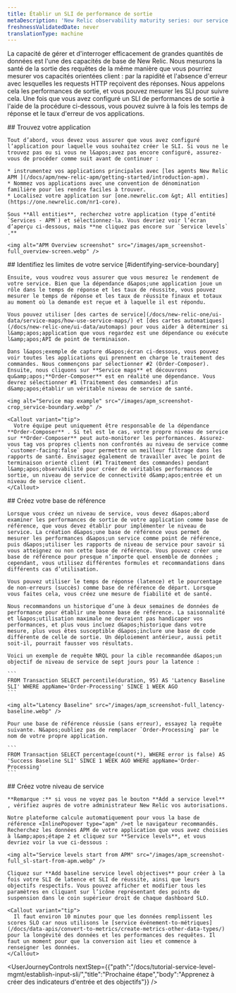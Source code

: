 ```yaml
---
title: Établir un SLI de performance de sortie
metaDescription: 'New Relic observability maturity series: our service level management guide shows you how to easily measure and communicate the overall health, performance, and quality of your digital products and services to all stakeholders.'
freshnessValidatedDate: never
translationType: machine
---
```


La capacité de gérer et d&apos;interroger efficacement de grandes quantités de données est l&apos;une des capacités de base de New Relic. Nous mesurons la santé de la sortie des requêtes de la même manière que vous pourriez mesurer vos capacités orientées client : par la rapidité et l&apos;absence d&apos;erreur avec lesquelles les requests HTTP reçoivent des réponses. Nous appelons cela les performances de sortie, et vous pouvez mesurer les SLI pour suivre cela. Une fois que vous avez configuré un SLI de performances de sortie à l&apos;aide de la procédure ci-dessous, vous pouvez suivre à la fois les temps de réponse et le taux d&apos;erreur de vos applications.

<Steps>
  <Step>
    ## Trouvez votre application

    Tout d’abord, vous devez vous assurer que vous avez configuré l’application pour laquelle vous souhaitez créer le SLI. Si vous ne le trouvez pas ou si vous ne l&apos;avez pas encore configuré, assurez-vous de procéder comme suit avant de continuer :

    * instrumentez vos applications principales avec [les agents New Relic APM ](/docs/apm/new-relic-apm/getting-started/introduction-apm).
    * Nommez vos applications avec une convention de dénomination familière pour les rendre faciles à trouver.
    * Localisez votre application sur [one.newrelic.com &gt; All entities](https://one.newrelic.com/nr1-core).

    Sous **All entities**, recherchez votre application (type d’entité `Services - APM`) et sélectionnez-la. Vous devriez voir l’écran d’aperçu ci-dessous, mais **ne cliquez pas encore sur `Service levels` .**

    <img alt="APM Overview screenshot" src="/images/apm_screenshot-full_overview-screen.webp" />
  </Step>

  <Step>
    ## Identifiez les limites de votre service [#identifying-service-boundary]

    Ensuite, vous voudrez vous assurer que vous mesurez le rendement de votre service. Bien que la dépendance d&apos;une application joue un rôle dans le temps de réponse et les taux de réussite, vous pouvez mesurer le temps de réponse et les taux de réussite finaux et totaux au moment où la demande est reçue et à laquelle il est répondu.

    Vous pouvez utiliser [des cartes de service](/docs/new-relic-one/ui-data/service-maps/how-use-service-maps/) et [des cartes automatiques](/docs/new-relic-one/ui-data/automaps) pour vous aider à déterminer si l&amp;apos;application que vous regardez est une dépendance ou exécute l&amp;apos;API de point de terminaison.

    Dans l&apos;exemple de capture d&apos;écran ci-dessous, vous pouvez voir toutes les applications qui prennent en charge le traitement des commandes. Nous commençons par sélectionner #2 (Order-Composer). Ensuite, nous cliquons sur **Service maps** et découvrons qu&amp;apos;**Order-Composer** est en réalité une dépendance. Vous devrez sélectionner #1 (Traitement des commandes) afin d&amp;apos;établir un véritable niveau de service de santé.

    <img alt="Service map example" src="/images/apm_screenshot-crop_service-boundary.webp" />

    <Callout variant="tip">
      Votre équipe peut uniquement être responsable de la dépendance **Order-Composer** . Si tel est le cas, votre propre niveau de service sur **Order-Composer** peut auto-monitorer les performances. Assurez-vous tag vos propres clients non confrontés au niveau de service comme `customer-facing:false` pour permettre un meilleur filtrage dans les rapports de santé. Envisagez également de travailler avec le point de terminaison orienté client (#1 Traitement des commandes) pendant l&amp;apos;observabilité pour créer de véritables performances de sortie, un niveau de service de connectivité d&amp;apos;entrée et un niveau de service client.
    </Callout>
  </Step>

  <Step>
    ## Créez votre base de référence

    Lorsque vous créez un niveau de service, vous devez d&apos;abord examiner les performances de sortie de votre application comme base de référence, que vous devez établir pour implémenter le niveau de service. La création d&apos;une base de référence vous permet de mesurer les performances d&apos;un service comme point de référence, puis d&apos;utiliser les rapports de niveau de service pour savoir si vous atteignez ou non cette base de référence. Vous pouvez créer une base de référence pour presque n’importe quel ensemble de données ; cependant, vous utilisez différentes formules et recommandations dans différents cas d’utilisation.

    Vous pouvez utiliser le temps de réponse (latence) et le pourcentage de non-erreurs (succès) comme base de référence de départ. Lorsque vous faites cela, vous créez une mesure de fiabilité et de santé.

    Nous recommandons un historique d’une à deux semaines de données de performance pour établir une bonne base de référence. La saisonnalité et l&apos;utilisation maximale ne devraient pas handicaper vos performances, et plus vous incluez d&apos;historique dans votre mesure, plus vous êtes susceptible d&apos;inclure une base de code différente de celle de sortie. Un déploiement antérieur, aussi petit soit-il, pourrait fausser vos résultats.

    Voici un exemple de requête NRQL pour la cible recommandée d&apos;un objectif de niveau de service de sept jours pour la latence :

    ```
    FROM Transaction SELECT percentile(duration, 95) AS 'Latency Baseline SLI' WHERE appName='Order-Processing' SINCE 1 WEEK AGO
    ```

    <img alt="Latency Baseline" src="/images/apm_screenshot-full_latency-baseline.webp" />

    Pour une base de référence réussie (sans erreur), essayez la requête suivante. N&apos;oubliez pas de remplacer `Order-Processing` par le nom de votre propre application.

    ```
    FROM Transaction SELECT percentage(count(*), WHERE error is false) AS 'Success Baseline SLI' SINCE 1 WEEK AGO WHERE appName='Order-Processing'
    ```
  </Step>

  <Step>
    ## Créez votre niveau de service

    **Remarque :** si vous ne voyez pas le bouton **Add a service level** , vérifiez auprès de votre administrateur New Relic vos autorisations.

    Notre plateforme calcule automatiquement pour vous la base de référence <InlinePopover type="apm" />et le navigateur recommandés. Recherchez les données APM de votre application que vous avez choisies à l&amp;apos;étape 2 et cliquez sur **Service levels**, et vous devriez voir la vue ci-dessous :

    <img alt="Service levels start from APM" src="/images/apm_screenshot-full_sl-start-from-apm.webp" />

    Cliquez sur **Add baseline service level objectives** pour créer à la fois votre SLI de latence et SLI de réussite, ainsi que leurs objectifs respectifs. Vous pouvez afficher et modifier tous les paramètres en cliquant sur l’icône représentant des points de suspension dans le coin supérieur droit de chaque dashboard SLO.

    <Callout variant="tip">
      Il faut environ 10 minutes pour que les données remplissent les scores SLO car nous utilisons le [service événement-to-métriques](/docs/data-apis/convert-to-metrics/create-metrics-other-data-types/) pour la longévité des données et les performances des requêtes. Il faut un moment pour que la conversion ait lieu et commence à renseigner les données.
    </Callout>
  </Step>
</Steps>

<UserJourneyControls nextStep={{"path":"/docs/tutorial-service-level-mgmt/establish-input-sli/","title":"Prochaine étape","body":"Apprenez à créer des indicateurs d'entrée et des objectifs"}} />